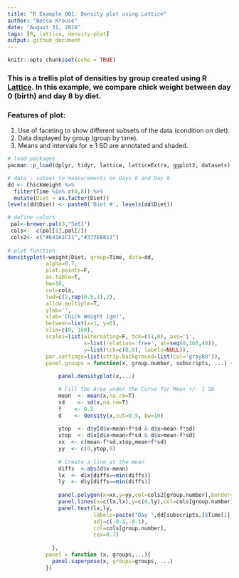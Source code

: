 ```yaml
---
title: "R Example 001: Density plot using Lattice"
author: "Becca Krouse"
date: "August 31, 2016"
tags: [R, lattice, density-plot]
output: github_document
---
```


```r
knitr::opts_chunk$set(echo = TRUE)
```

### This is a trellis plot of densities by group created using R [Lattice](https://cran.r-project.org/web/packages/lattice/lattice.pdf).  In this example, we compare chick weight between day 0 (birth) and day 8 by diet.

### Features of plot:
1. Use of faceting to show different subsets of the data (condition on diet).
2. Data displayed by group (group by time).
3. Means and intervals for $\pm$ 1 SD are annotated and shaded.  

```r
# load packages
pacman::p_load(dplyr, tidyr, lattice, latticeExtra, ggplot2, datasets)

# data - subset to measurements on Days 0 and Day 8
dd <- ChickWeight %>% 
  filter(Time %in% c(0,8)) %>% 
  mutate(Diet = as.factor(Diet))
levels(dd$Diet) <- paste0('Diet #', levels(dd$Diet))

# define colors
 pal<-brewer.pal(3,"Set1")
 cols<-  c(pal[1],pal[2])
 cols2<- c("#E41A1C11","#377EB811")
 
# plot function
densityplot(~weight|Diet, group=Time, data=dd,
            alpha=0.7, 
            plot.points=F, 
            as.table=T,
            bw=10,
            col=cols,
            lwd=c(2,rep(0.5,3),2),
            allow.multiple=T,
            ylab='',
            xlab='Chick Weight (gm)',
            between=list(x=1, y=0),
            xlim=c(0, 160),
            scales=list(alternating=F, tck=c(1,0), axs='i',
                        x=list(relation='free', at=seq(0,160,40)),
                        y=list(tck=c(0,0), labels=NULL)),
            par.settings=list(strip.background=list(col='gray80')),
            panel.groups = function(x, group.number, subscripts, ...) {
              
                panel.densityplot(x,...)

                # Fill the Area under the Curve for Mean +/- 1 SD
                mean  <- mean(x,na.rm=T)
                sd    <- sd(x,na.rm=T)
                f    <- 0.5
                d    <- density(x,cut=0.5, bw=10)
                
                ytop  <- d$y[d$x<mean+f*sd & d$x>mean-f*sd]
                xtop  <- d$x[d$x<mean+f*sd & d$x>mean-f*sd]
                xx  <- c(mean-f*sd,xtop,mean+f*sd)
                yy  <- c(0,ytop,0)
                
                # Create a line at the mean
                diffs  <-abs(d$x-mean)
                lx  <- d$x[diffs==min(diffs)]
                ly  <- d$y[diffs==min(diffs)]
              
                panel.polygon(x=xx,y=yy,col=cols2[group.number],border=F)
                panel.lines(x=c(lx,lx),y=c(0,ly),col=cols[group.number],lty=2)
                panel.text(lx,ly,
                           labels=paste("Day ",dd[subscripts,]$Time[1]," - ",round(mean(x),1)," (",round(sd(x),1),")",sep=""),
                           adj=c(-0.1,-0.1),
                           col=cols[group.number],
                           cex=0.7)
                
              },
            panel = function (x, groups,...){
              panel.superpose(x, groups=groups, ...)
            })
```


